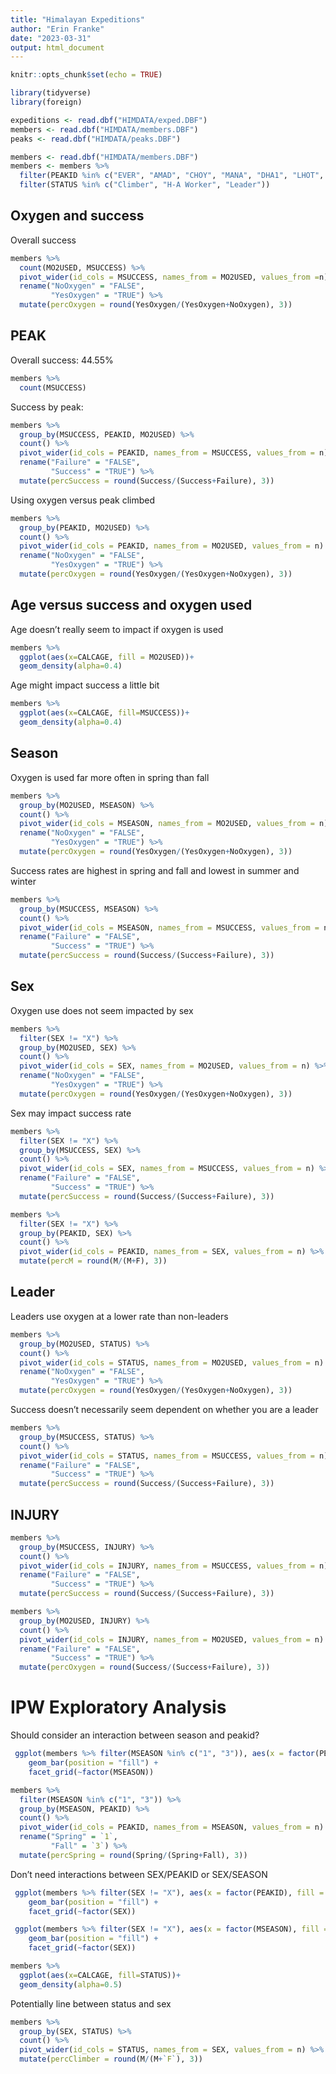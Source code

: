 ```yaml
---
title: "Himalayan Expeditions"
author: "Erin Franke"
date: "2023-03-31"
output: html_document
---
```


```r
knitr::opts_chunk$set(echo = TRUE)
```

```r
library(tidyverse)
library(foreign)
```

```r
expeditions <- read.dbf("HIMDATA/exped.DBF")
members <- read.dbf("HIMDATA/members.DBF")
peaks <- read.dbf("HIMDATA/peaks.DBF")
```

```r
members <- read.dbf("HIMDATA/members.DBF")
members <- members %>%
  filter(PEAKID %in% c("EVER", "AMAD", "CHOY", "MANA", "DHA1", "LHOT", "MAKA")) %>%
  filter(STATUS %in% c("Climber", "H-A Worker", "Leader"))
```

## Oxygen and success

Overall success

```r
members %>%
  count(MO2USED, MSUCCESS) %>%
  pivot_wider(id_cols = MSUCCESS, names_from = MO2USED, values_from =n) %>%
  rename("NoOxygen" = "FALSE", 
         "YesOxygen" = "TRUE") %>%
  mutate(percOxygen = round(YesOxygen/(YesOxygen+NoOxygen), 3))
```

## PEAK

Overall success: 44.55%

```r
members %>%
  count(MSUCCESS)
```

Success by peak:

```r
members %>%                                  
  group_by(MSUCCESS, PEAKID, MO2USED) %>%
  count() %>%
  pivot_wider(id_cols = PEAKID, names_from = MSUCCESS, values_from = n) %>%
  rename("Failure" = "FALSE", 
         "Success" = "TRUE") %>%
  mutate(percSuccess = round(Success/(Success+Failure), 3))
```

Using oxygen versus peak climbed

```r
members %>%
  group_by(PEAKID, MO2USED) %>%
  count() %>%
  pivot_wider(id_cols = PEAKID, names_from = MO2USED, values_from = n) %>%
  rename("NoOxygen" = "FALSE", 
         "YesOxygen" = "TRUE") %>%
  mutate(percOxygen = round(YesOxygen/(YesOxygen+NoOxygen), 3))
```

## Age versus success and oxygen used

Age doesn't really seem to impact if oxygen is used

```r
members %>%
  ggplot(aes(x=CALCAGE, fill = MO2USED))+
  geom_density(alpha=0.4)
```

Age might impact success a little bit

```r
members %>%
  ggplot(aes(x=CALCAGE, fill=MSUCCESS))+
  geom_density(alpha=0.4)
```

## Season

Oxygen is used far more often in spring than fall

```r
members %>%                                  
  group_by(MO2USED, MSEASON) %>%
  count() %>%
  pivot_wider(id_cols = MSEASON, names_from = MO2USED, values_from = n) %>%
  rename("NoOxygen" = "FALSE", 
         "YesOxygen" = "TRUE") %>%
  mutate(percOxygen = round(YesOxygen/(YesOxygen+NoOxygen), 3))
```

Success rates are highest in spring and fall and lowest in summer and winter

```r
members %>%                                  
  group_by(MSUCCESS, MSEASON) %>%
  count() %>%
  pivot_wider(id_cols = MSEASON, names_from = MSUCCESS, values_from = n) %>%
  rename("Failure" = "FALSE", 
         "Success" = "TRUE") %>%
  mutate(percSuccess = round(Success/(Success+Failure), 3))
```

## Sex

Oxygen use does not seem impacted by sex

```r
members %>%     
  filter(SEX != "X") %>%
  group_by(MO2USED, SEX) %>%
  count() %>%
  pivot_wider(id_cols = SEX, names_from = MO2USED, values_from = n) %>%
  rename("NoOxygen" = "FALSE", 
         "YesOxygen" = "TRUE") %>%
  mutate(percOxygen = round(YesOxygen/(YesOxygen+NoOxygen), 3))
```

Sex may impact success rate

```r
members %>%     
  filter(SEX != "X") %>%
  group_by(MSUCCESS, SEX) %>%
  count() %>%
  pivot_wider(id_cols = SEX, names_from = MSUCCESS, values_from = n) %>%
  rename("Failure" = "FALSE", 
         "Success" = "TRUE") %>%
  mutate(percSuccess = round(Success/(Success+Failure), 3))
```

```r
members %>%     
  filter(SEX != "X") %>%
  group_by(PEAKID, SEX) %>%
  count() %>%
  pivot_wider(id_cols = PEAKID, names_from = SEX, values_from = n) %>%
  mutate(percM = round(M/(M+F), 3))
```


## Leader

Leaders use oxygen at a lower rate than non-leaders

```r
members %>%     
  group_by(MO2USED, STATUS) %>%
  count() %>%
  pivot_wider(id_cols = STATUS, names_from = MO2USED, values_from = n) %>%
  rename("NoOxygen" = "FALSE", 
         "YesOxygen" = "TRUE") %>%
  mutate(percOxygen = round(YesOxygen/(YesOxygen+NoOxygen), 3))
```

Success doesn't necessarily seem dependent on whether you are a leader

```r
members %>%     
  group_by(MSUCCESS, STATUS) %>%
  count() %>%
  pivot_wider(id_cols = STATUS, names_from = MSUCCESS, values_from = n) %>%
  rename("Failure" = "FALSE", 
         "Success" = "TRUE") %>%
  mutate(percSuccess = round(Success/(Success+Failure), 3))
```

## INJURY

```r
members %>%     
  group_by(MSUCCESS, INJURY) %>%
  count() %>%
  pivot_wider(id_cols = INJURY, names_from = MSUCCESS, values_from = n) %>%
  rename("Failure" = "FALSE", 
         "Success" = "TRUE") %>%
  mutate(percSuccess = round(Success/(Success+Failure), 3))
```

```r
members %>%     
  group_by(MO2USED, INJURY) %>%
  count() %>%
  pivot_wider(id_cols = INJURY, names_from = MO2USED, values_from = n) %>%
  rename("Failure" = "FALSE", 
         "Success" = "TRUE") %>%
  mutate(percOxygen = round(Success/(Success+Failure), 3))
```

# IPW Exploratory Analysis

Should consider an interaction between season and peakid?

```r
 ggplot(members %>% filter(MSEASON %in% c("1", "3")), aes(x = factor(PEAKID), fill = factor(MO2USED))) +
    geom_bar(position = "fill") +
    facet_grid(~factor(MSEASON))

members %>% 
  filter(MSEASON %in% c("1", "3")) %>%
  group_by(MSEASON, PEAKID) %>%
  count() %>%
  pivot_wider(id_cols = PEAKID, names_from = MSEASON, values_from = n) %>%
  rename("Spring" = `1`, 
         "Fall" = `3`) %>%
  mutate(percSpring = round(Spring/(Spring+Fall), 3))
```

Don't need interactions between SEX/PEAKID or SEX/SEASON

```r
 ggplot(members %>% filter(SEX != "X"), aes(x = factor(PEAKID), fill = factor(MO2USED))) +
    geom_bar(position = "fill") +
    facet_grid(~factor(SEX))

 ggplot(members %>% filter(SEX != "X"), aes(x = factor(MSEASON), fill = factor(MO2USED))) +
    geom_bar(position = "fill") +
    facet_grid(~factor(SEX))
```


```r
members %>%
  ggplot(aes(x=CALCAGE, fill=STATUS))+
  geom_density(alpha=0.5)
```


Potentially line between status and sex

```r
members %>%   
  group_by(SEX, STATUS) %>%
  count() %>%
  pivot_wider(id_cols = STATUS, names_from = SEX, values_from = n) %>%
  mutate(percClimber = round(M/(M+`F`), 3))
```




